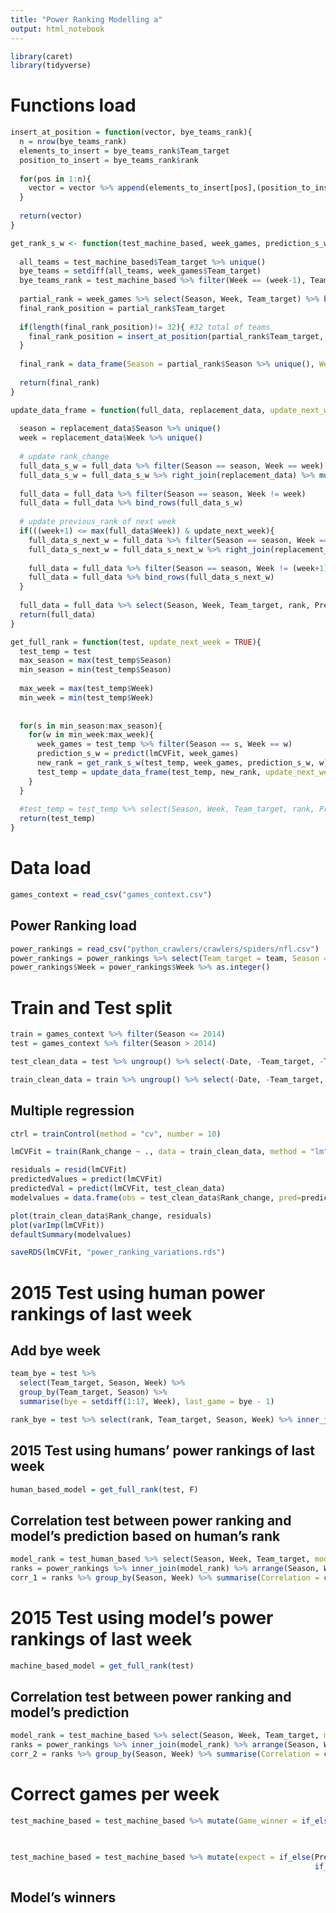 ```yaml
---
title: "Power Ranking Modelling a"
output: html_notebook
---
```

  
```r
library(caret)
library(tidyverse)
```

# Functions load
```r
insert_at_position = function(vector, bye_teams_rank){
  n = nrow(bye_teams_rank)
  elements_to_insert = bye_teams_rank$Team_target
  position_to_insert = bye_teams_rank$rank
  
  for(pos in 1:n){
    vector = vector %>% append(elements_to_insert[pos],(position_to_insert[pos]-1))
  }
  
  return(vector)
}

get_rank_s_w <- function(test_machine_based, week_games, prediction_s_w, week){
  
  all_teams = test_machine_based$Team_target %>% unique()
  bye_teams = setdiff(all_teams, week_games$Team_target)
  bye_teams_rank = test_machine_based %>% filter(Week == (week-1), Team_target %in% bye_teams) %>% select(Team_target, rank)
  
  partial_rank = week_games %>% select(Season, Week, Team_target) %>% bind_cols(partial_rank = (prediction_s_w + week_games$Previous_Rank) %>% rank()) %>% arrange(partial_rank)
  final_rank_position = partial_rank$Team_target
  
  if(length(final_rank_position)!= 32){ #32 total of teams
    final_rank_position = insert_at_position(partial_rank$Team_target, bye_teams_rank)  
  }
  
  final_rank = data_frame(Season = partial_rank$Season %>% unique(), Week = partial_rank$Week %>% unique(), Team_target = final_rank_position, rank = 1:32)
  
  return(final_rank)
}

update_data_frame = function(full_data, replacement_data, update_next_week = T){
  
  season = replacement_data$Season %>% unique()
  week = replacement_data$Week %>% unique()
  
  # update rank_change
  full_data_s_w = full_data %>% filter(Season == season, Week == week) %>% select(-rank, -Rank_change)
  full_data_s_w = full_data_s_w %>% right_join(replacement_data) %>% mutate(Rank_change = rank - Previous_Rank)
  
  full_data = full_data %>% filter(Season == season, Week != week)
  full_data = full_data %>% bind_rows(full_data_s_w)
  
  # update previous_rank of next week
  if(((week+1) <= max(full_data$Week)) & update_next_week){
    full_data_s_next_w = full_data %>% filter(Season == season, Week == (week+1)) %>% select(-Previous_Rank)
    full_data_s_next_w = full_data_s_next_w %>% right_join(replacement_data %>% select(Previous_Rank = rank, -Week, Season, Team_target))
    
    full_data = full_data %>% filter(Season == season, Week != (week+1))
    full_data = full_data %>% bind_rows(full_data_s_next_w)    
  }
  
  full_data = full_data %>% select(Season, Week, Team_target, rank, Previous_Rank, Rank_change)
  return(full_data)
}

get_full_rank = function(test, update_next_week = TRUE){
  test_temp = test
  max_season = max(test_temp$Season)
  min_season = min(test_temp$Season)
  
  max_week = max(test_temp$Week)
  min_week = min(test_temp$Week)
  
  
  for(s in min_season:max_season){
    for(w in min_week:max_week){
      week_games = test_temp %>% filter(Season == s, Week == w)
      prediction_s_w = predict(lmCVFit, week_games)
      new_rank = get_rank_s_w(test_temp, week_games, prediction_s_w, w)
      test_temp = update_data_frame(test_temp, new_rank, update_next_week = F)
    }
  }
  
  #test_temp = test_temp %>% select(Season, Week, Team_target, rank, Previous_Rank, Rank_change)
  return(test_temp)
}
```

# Data load
```r
games_context = read_csv("games_context.csv")
```

## Power Ranking load 
```r
power_rankings = read_csv("python_crawlers/crawlers/spiders/nfl.csv")
power_rankings = power_rankings %>% select(Team_target = team, Season = year, Week = week, human_rank = rank) %>% filter(Season == 2015, Week %in% 1:17)
power_rankings$Week = power_rankings$Week %>% as.integer()
```

# Train and Test split
```r
train = games_context %>% filter(Season <= 2014)
test = games_context %>% filter(Season > 2014)
```

```r
test_clean_data = test %>% ungroup() %>% select(-Date, -Team_target, -Team_adversary, -Season, -Week, -Day_of_week, -Type, -record, -record_adversary, -rank, -rank_adversary, -Rank_change_adversary, -n_ties, -n_ties_adversary)

train_clean_data = train %>% ungroup() %>% select(-Date, -Team_target, -Team_adversary, -Season, -Week, -Day_of_week, -Type, -record, -record_adversary, -rank, -rank_adversary, -Rank_change_adversary, -n_ties, -n_ties_adversary)
```

## Multiple regression
```r
ctrl = trainControl(method = "cv", number = 10)

lmCVFit = train(Rank_change ~ ., data = train_clean_data, method = "lm", trControl = ctrl, metric="Rsquared")

residuals = resid(lmCVFit)
predictedValues = predict(lmCVFit)
predictedVal = predict(lmCVFit, test_clean_data)
modelvalues = data.frame(obs = test_clean_data$Rank_change, pred=predictedVal)
```

```r
plot(train_clean_data$Rank_change, residuals)
plot(varImp(lmCVFit))
defaultSummary(modelvalues)

saveRDS(lmCVFit, "power_ranking_variations.rds")
```

# 2015 Test using human power rankings of last week
## Add bye week
```r
team_bye = test %>%
  select(Team_target, Season, Week) %>%
  group_by(Team_target, Season) %>%
  summarise(bye = setdiff(1:17, Week), last_game = bye - 1)

rank_bye = test %>% select(rank, Team_target, Season, Week) %>% inner_join(team_bye, by = c("Team_target" = "Team_target", "Season" = "Season", "Week" = "last_game"))
```

## 2015 Test using humans' power rankings of last week
```r
human_based_model = get_full_rank(test, F)
```

## Correlation test between power ranking and model's prediction based on human's rank
```r
model_rank = test_human_based %>% select(Season, Week, Team_target, model_rank = rank)
ranks = power_rankings %>% inner_join(model_rank) %>% arrange(Season, Week, model_rank)
corr_1 = ranks %>% group_by(Season, Week) %>% summarise(Correlation = cor.test(human_rank, model_rank, method = "spearman", alternative = "two.sided")$estimate)
```

# 2015 Test using model's power rankings of last week
```r
machine_based_model = get_full_rank(test)
```

## Correlation test between power ranking and model's prediction
```r
model_rank = test_machine_based %>% select(Season, Week, Team_target, model_rank = rank)
ranks = power_rankings %>% inner_join(model_rank) %>% arrange(Season, Week, model_rank)
corr_2 = ranks %>% group_by(Season, Week) %>% summarise(Correlation = cor.test(human_rank, model_rank, method = "spearman", alternative = "two.sided")$estimate)
```

# Correct games per week
```r
test_machine_based = test_machine_based %>% mutate(Game_winner = if_else(Team_target_score > Team_adversary_score, Team_target, 
                                                                         if_else(Team_target_score < Team_adversary_score, Team_adversary, "Draw")))


test_machine_based = test_machine_based %>% mutate(expect = if_else(Previous_Rank > Previous_Rank_adversary, Team_target, 
                                                                    if_else(Previous_Rank < Previous_Rank_adversary, Team_adversary, "Draw")))
```

## Model's winners
```r
```

